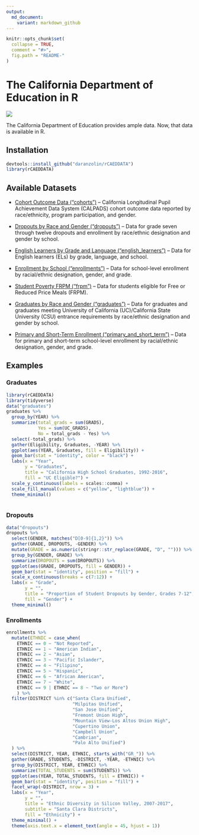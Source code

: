 ```yaml
---
output:
  md_document:
    variant: markdown_github
---
```


<!-- README.md is generated from README.Rmd. Please edit that file -->

```r
knitr::opts_chunk$set(
  collapse = TRUE,
  comment = "#>",
  fig.path = "README-"
)
```

# The California Department of Education in R

![](https://upload.wikimedia.org/wikipedia/commons/4/40/Seal_of_the_California_Department_of_Education.jpg)

The California Department of Education provides ample data. Now, that data is available in R.

## Installation

```r
devtools::install_github("daranzolin/rCAEDDATA")
library(rCAEDDATA)
```


## Available Datasets

* [Cohort Outcome Data ("cohorts")](http://www.cde.ca.gov/ds/sd/sd/filescohort.asp) -- California Longitudinal Pupil Achievement Data System (CALPADS) cohort outcome data reported by race/ethnicity, program participation, and gender.

* [Dropouts by Race and Gender ("dropouts")](http://www.cde.ca.gov/ds/sd/sd/filesdropouts.asp) -- Data for grade seven through twelve dropouts and enrollment by race/ethnic designation and gender by school.

* [English Learners by Grade and Language ("english_learners")](http://www.cde.ca.gov/ds/sd/sd/fileselsch.asp) -- Data for English learners (ELs) by grade, language, and school.

* [Enrollment by School ("enrollments")](http://www.cde.ca.gov/ds/sd/sd/filesenr.asp) -- Data for school-level enrollment by racial/ethnic designation, gender, and grade.

* [Student Poverty FRPM ("frpm")](http://www.cde.ca.gov/ds/sd/sd/filessp.asp) -- Data for students eligible for Free or Reduced Price Meals (FRPM).

* [Graduates by Race and Gender ("graduates")](http://www.cde.ca.gov/ds/sd/sd/filesgrads.asp) -- Data for graduates and graduates meeting University of California (UC)/California State University (CSU) entrance requirements by race/ethnic designation and gender by school.

* [Primary and Short-Term Enrollment ("primary_and_short_term")](http://www.cde.ca.gov/ds/sd/sd/filesenrps.asp) -- Data for primary and short-term school-level enrollment by racial/ethnic designation, gender, and grade.

## Examples

### Graduates

```r
library(rCAEDDATA)
library(tidyverse)
data("graduates")
graduates %>% 
  group_by(YEAR) %>% 
  summarize(total_grads = sum(GRADS),
            Yes = sum(UC_GRADS),
            No = total_grads - Yes) %>%
  select(-total_grads) %>% 
  gather(Eligibility, Graduates, -YEAR) %>% 
  ggplot(aes(YEAR, Graduates, fill = Eligibility)) +
  geom_bar(stat = "identity", color = "black") +
  labs(x = "Year",
       y = "Graduates",
       title = "California High School Graduates, 1992-2016",
       fill = "UC Eligible?") +
  scale_y_continuous(labels = scales::comma) +
  scale_fill_manual(values = c("yellow", "lightblue")) +
  theme_minimal() 
  
```

### Dropouts

```r
data("dropouts")
dropouts %>% 
  select(GENDER, matches("D[0-9]{1,2}")) %>% 
  gather(GRADE, DROPOUTS, -GENDER) %>% 
  mutate(GRADE = as.numeric(stringr::str_replace(GRADE, "D", ""))) %>% 
  group_by(GENDER, GRADE) %>% 
  summarize(DROPOUTS = sum(DROPOUTS)) %>% 
  ggplot(aes(GRADE, DROPOUTS, fill = GENDER)) +
  geom_bar(stat = "identity", position = "fill") +
  scale_x_continuous(breaks = c(7:12)) +
  labs(x = "Grade",
       y = "",
       title = "Proportion of Student Dropouts by Gender, Grades 7-12",
       fill = "Gender") +
  theme_minimal()
```

### Enrollments 

```r
enrollments %>% 
  mutate(ETHNIC = case_when(
    ETHNIC == 0 ~ "Not Reported",
    ETHNIC == 1 ~ "American Indian",
    ETHNIC == 2 ~ "Asian",
    ETHNIC == 3 ~ "Pacific Islander",
    ETHNIC == 4 ~ "Filipino",
    ETHNIC == 5 ~ "Hispanic",
    ETHNIC == 6 ~ "African American",
    ETHNIC == 7 ~ "White",
    ETHNIC == 9 | ETHNIC == 8 ~ "Two or More")
    ) %>% 
  filter(DISTRICT %in% c("Santa Clara Unified",
                         "Milpitas Unified",
                         "San Jose Unified",
                         "Fremont Union High",
                         "Mountain View-Los Altos Union High",
                         "Cupertino Union",
                         "Campbell Union", 
                         "Cambrian",
                         "Palo Alto Unified")
  ) %>% 
  select(DISTRICT, YEAR, ETHNIC, starts_with("GR_")) %>% 
  gather(GRADE, STUDENTS, -DISTRICT, -YEAR, -ETHNIC) %>% 
  group_by(DISTRICT, YEAR, ETHNIC) %>% 
  summarize(TOTAL_STUDENTS = sum(STUDENTS)) %>% 
  ggplot(aes(YEAR, TOTAL_STUDENTS, fill = ETHNIC)) +
  geom_bar(stat = "identity", position = "fill") +
  facet_wrap(~DISTRICT, nrow = 3) +
  labs(x = "Year",
       y = "",
       title = "Ethnic Diversity in Silicon Valley, 2007-2017",
       subtitle = "Santa Clara Districts",
       fill = "Ethnicity") +
  theme_minimal() +
  theme(axis.text.x = element_text(angle = 45, hjust = 1))
```

